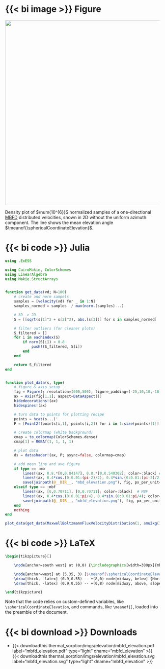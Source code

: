 ::: {.panel-tabset}

# {{< bi image >}} Figure

::: {#fig-mbfd_elevation}
![](/documentation/drivers/thermal_sorption/imgs/elevation/mbfd_elevation.svg){width="600px"}

Density plot of $\num{10^{6}}$ normalized samples of a one-directional [MBFD](/documentation/acronyms.qmd) distributed velocities, shown in 2D without the uniform azimuth component. The line shows the mean elevation angle $\meanof{\sphericalCoordinateElevation}$.
:::

# {{< bi code >}} Julia

```julia
using .ExESS

using CairoMakie, ColorSchemes
using LinearAlgebra
using Makie.StructArrays


function get_data(vd; N=100)
    # create and norm sampels 
    samples = [velocity(vd) for _ in 1:N]
    samples_normed = samples ./ max(norm.(samples)...)

    # 3D -> 2D
    S = [[sqrt(s[1]^2 + s[2]^2), abs.(s[3])] for s in samples_normed]

    # filter outliers (for cleaner plots)
    S_filtered = []
    for i in eachindex(S)
        if norm(S[i]) < 0.8
            push!(S_filtered, S[i])
        end
    end

    return S_filtered
end


function plot_data(s, type)
    # figure & axis setup
    fig = Figure(; resolution=(600,500), figure_padding=(-25,10,10,-10))
    ax = Axis(fig[1,1]; aspect=DataAspect())
    hidedecorations!(ax)
    hidespines!(ax)

    # turn data to points for plotting recipe
    points = hcat(s...)'
    P = [Point2f(points[i,1], points[i,2]) for i in 1:size(points)[1]]

    # create colormap (white background)
    cmap = to_colormap(ColorSchemes.dense)
    cmap[1] = RGBAf(1, 1, 1, 1)

    # plot data
    ds = datashader!(ax, P; async=false, colormap=cmap)

    # add mean line and ave figure
    if type == :mb
        lines!(ax, 0.8.*[0,0.84147], 0.8.*[0,0.540302]; color=:black) # MB
        lines!(ax, 0.4*cos.(0:0.01:(pi-2)/2), 0.4*sin.(0:0.01:(pi-2)/2); color=:black)
        save(joinpath(@__DIR__, "mbd_elevation.png"), fig, px_per_unit=8)
    elseif type == :mbf
        lines!(ax, [0,0.70711], [0,0.70711]; color=:black)  # MBF
        lines!(ax, 0.4*cos.(0:0.01:pi/4), 0.4*sin.(0:0.01:pi/4); color=:black)
        save(joinpath(@__DIR__, "mbfd_elevation.png"), fig, px_per_unit=8)
    end
    nothing
end

plot_data(get_data(MaxwellBoltzmannFluxVelocityDistribution(1, amu2kg(1)); N=1_000_000), :mbf)
```

# {{< bi code >}} LaTeX

```latex
\begin{tikzpicture}[]

    \node[anchor=south west] at (0,0) {\includegraphics[width=300px]{mbfd_elevation.png}};

    \node[anchor=west] at (5.35, 3) {$\meanof{\sphericalCoordinateElevation} = \frac{\pi}{4} \approx 0.7853$};
    \draw[thick, -latex] (0.9,0.55) -- +(8,0) node[midway, below] {Horizontal Velocity};
    \draw[thick, -latex] (0.9,0.55) -- +(0,8) node[midway, above, sloped] {Vertical Velocity};

\end{tikzpicture}
```

Note that the code relies on custom-defined variables, like `\sphericalCoordinateElevation`, and commands, like `\meanof{}`, loaded into the preamble of the document.

# {{< bi download >}}  Downloads

* {{< downloadthis thermal_sorption/imgs/elevation/mbfd_elevation.pdf label="mbfd_elevation.pdf" type="light" dname="mbfd_elevation" >}} {{< downloadthis thermal_sorption/imgs/elevation/mbfd_elevation.svg label="mbfd_elevation.svg" type="light" dname="mbfd_elevation" >}} 

:::